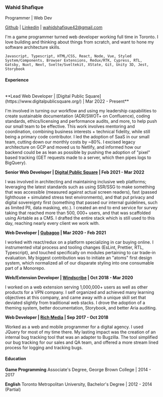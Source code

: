 ### Wahid Shafique

Programmer | Web Dev

[Github](https://github.com/wahidshafique) | [Linkedin](https://www.linkedin.com/in/wahid-shafique-971ab279/) | [wahidshafique42@gmail.com ](mailto:wahidshafique42@gmail.com)

I'm a game programmer turned web developer working full time in Toronto. I love building and thinking about things from scratch, and want to hone my software architecture skills.

```skills
Javascript, Typescript, HTML/CSS, React, Node, Vue, Styled System/Components, Browser Extensions, Redux/RTK, Cypress, RTL, Gatsby, Nuxt, Next, Svelte/Sveltekit, XState, Git, Unity 3D, Jest, Storybook
```

#### Experience

<br />
**Lead Web Developer | [Digital Public Square](https://www.digitalpublicsquare.org/)
| Mar 2022 - Present**

I'm involved in turning our workflow and using my leadership capabilities to create sustainable documentation (ADR/SWOT+ on Confluence), coding standards, ethics/licensing and performance audits, and more, to help push our small team to be effective. This work involves mentoring and coordination, combining business interests + technical fidelity, while still being a primary code contributor. I led the adoption of SaaS in our small team, cutting down our monthly costs by ~80%. I excised legacy architecture on GCP and moved us to Netlify, and informed how our backend could be as lean as possible by pushing the adoption of "pixel" based tracking (GET requests made to a server, which then pipes logs to BigQuery).

**Senior Web Developer | [Digital Public Square](https://www.digitalpublicsquare.org/) | Feb 2021 - Mar 2022**

I was involved in architecting and maintaining inclusive web platforms; leveraging the latest standards such as using SSR/SSG to make something that was accessible (measured against actual screen readers), fast (passed lighthouse + simulated stress test environments), and that put privacy and digital sovereignty first (something that passed our internal guidelines, such as limited PII, data masking, etc.). I created an end to end service for survey taking that reached more than 500, 000+ users, and that was scaffolded using Airtable as a CMS. I drafted the entire stack which is still used to this day, reaching nearly every client we work with.

**Web Developer | [Gubagoo](https://gubagoo.com/) | Mar 2020 - Feb 2021**

I worked with react/redux on a platform specializing in car buying online. I instrumented vital process and tooling changes (EsLint, Prettier, RTL, Typescript), and touched specifically on modules pertaining to car trade-in evaluation. My biggest contribution was to initiate an "atoms" first design system, which normalized all of our disparate styling into one consumable part of a Monorepo.

**Web/Extension Developer | [Windscribe](https://windscribe.com/) | Oct 2018 - Mar 2020**

I worked on a web extension serving 1,000,000+ users as well as other products for a VPN company. I self organized and achieved many learning objectives at this company, and came away with a unique skill set that deviated slightly from traditional web stacks. I drove the adoption of a theming system, better documentation, Storybook, and better Aria auditing.

**Web Developer | [Rich Media](https://www.richmedia.com/) | Sep 2017 - Oct 2018**

Worked as a web and mobile programmer for a digital agency. I used JQuery for most of my time there. My lasting impact was the creation of an internal bug tracking tool that was an adapter to Bugzilla. The tool simplified our bug tracking for our sales and QA team, and offered a more stream lined process for logging and tracking bugs.

#### Education

**Game Programming**
Associate's Degree, George Brown College | 2014 - 2017

**English**
Toronto Metropolitan University, Bachelor's Degree | 2012 - 2014 (Partial)
